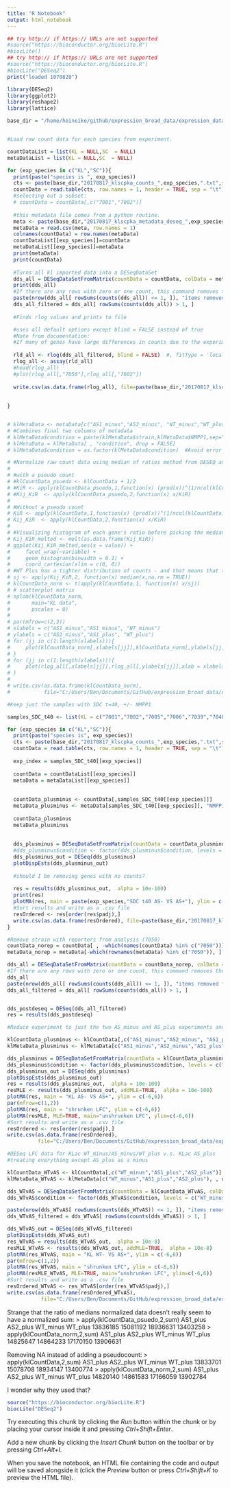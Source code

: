 ```yaml
---
title: "R Notebook"
output: html_notebook
---
```

```r
## try http:// if https:// URLs are not supported
#source("https://bioconductor.org/biocLite.R")
#biocLite()
## try http:// if https:// URLs are not supported
#source("https://bioconductor.org/biocLite.R")
#biocLite("DESeq2")
print("loaded 1070820")
```
```r
library(DESeq2)
library(ggplot2)
library(reshape2)
library(lattice)

base_dir = "/home/heineike/github/expression_broad_data/expression_data/20170817_klscpka/"
```


```r

```

```r
#Load raw count data for each species from experiment.

countDataList = list(KL = NULL,SC  = NULL)
metaDataList = list(KL = NULL,SC  = NULL)

for (exp_species in c("KL","SC")){
  print(paste("species is ", exp_species))
  cts <- paste(base_dir,"20170817_klscpka_counts_",exp_species,".txt",sep = "")
  countData = read.table(cts, row.names = 1, header = TRUE, sep = "\t")
  #selecting out a subset: 
  # countData = countData[,c("7001","7002")]
   
  #this metadata file comes from a python routine. 
  meta <- paste(base_dir,"20170817_klscpka_metadata_deseq_",exp_species,".csv",sep = "")
  metaData = read.csv(meta, row.names = 1)
  colnames(countData) = row.names(metaData)
  countDataList[[exp_species]]=countData
  metaDataList[[exp_species]]=metaData
  print(metaData)
  print(countData)
  
  #Turns all kl imported data into a DESeqDataSet
  dds_all = DESeqDataSetFromMatrix(countData = countData, colData = metaData, design = ~strain+NMPP1+media+time)
  print(dds_all)
  #If there are any rows with zero or one count, this command removes them, (in this dataset there are not)
  paste(nrow(dds_all[ rowSums(counts(dds_all)) <= 1, ]), "items removed from Kl count data because there were no counts")
  dds_all_filtered = dds_all[ rowSums(counts(dds_all)) > 1, ]
  
  #Finds rlog values and prints to file

  #uses all default options except blind = FALSE instead of true 
  #Note from documentation:  
  #If many of genes have large differences in counts due to the experimental design,it is important to set blind=FALSE for downstream analysis.
  
  rld_all <- rlog(dds_all_filtered, blind = FALSE)  #, fitType = 'local')
  rlog_all <- assay(rld_all)
  #head(rlog_all)
  #plot(rlog_all[,"7050"],rlog_all[,"7002"])
  
  write.csv(as.data.frame(rlog_all), file=paste(base_dir,"20170817_klscpka_rlog_",exp_species,".csv",sep = ""))
  
  
}


# klMetaData <- metaData[c("AS1_minus","AS2_minus", "WT_minus","WT_plus", "AS1_plus","AS2_plus"),]
# #Combines final two columns of metadata
# klMetaData$condition = paste(klMetaData$strain,klMetaData$NMPP1,sep="_")
# klMetaData = klMetaData[ , "condition", drop = FALSE]
# klMetaData$condition = as.factor(klMetaData$condition)  #Avoid error message since this starts as a character. 
```


```r
# #Normalize raw count data using median of ratios method from DESEQ and compare with rlog data
# 
# #with a pseudo count 
# #klCountData_psuedo <- klCountData + 1/2
# #KiR <- apply(klCountData_psuedo,1,function(x) (prod(x))^(1/ncol(klCountData_psuedo)))
# #Kij_KiR  <- apply(klCountData_psuedo,2,function(x) x/KiR)
# 
# #Without a pseudo count
# KiR <- apply(klCountData,1,function(x) (prod(x))^(1/ncol(klCountData)))
# Kij_KiR  <- apply(klCountData,2,function(x) x/KiR)
# 
# #Visualizing histogram of each gene's ratio before picking the median. 
# Kij_KiR_melted <- melt(as.data.frame(Kij_KiR))
# ggplot(Kij_KiR_melted,aes(x = value)) + 
#     facet_wrap(~variable) + 
#     geom_histogram(binwidth = 0.1) +
#     coord_cartesian(xlim = c(0, 6)) 
# #WT Plus has a tighter distribution of counts - and that means that the sum which I was normalizing by before doesn't correlate well with the median of ratios. 
# sj <- apply(Kij_KiR,2, function(x) median(x,na.rm = TRUE))
# klCountData_norm <- t(apply(klCountData,1, function(x) x/sj))
# # scatterplot matrix 
# splom(klCountData_norm, 
#   	main="KL data",
#   	pscales = 0)
# 
# par(mfrow=c(2,3))
# xlabels = c("AS1_minus","AS1_minus", "WT_minus")
# ylabels = c("AS2_minus","AS1_plus", "WT_plus")
# for (jj in c(1:length(xlabels))){
#     plot(klCountData_norm[,xlabels[jj]],klCountData_norm[,ylabels[jj]], xlab = "",  ylab = ylabels[jj])
# }
# for (jj in c(1:length(xlabels))){
#     plot(rlog_all[,xlabels[jj]],rlog_all[,ylabels[jj]],xlab = xlabels[jj], ylab = ylabels[jj])
# }
# 
# write.csv(as.data.frame(klCountData_norm), 
#           file="C:/Users/Ben/Documents/GitHub/expression_broad_data/expression_data/kl_PKA_as_20160824/norm_KLacdata.csv")
```

```r
#Keep just the samples with SDC t=40, +/- NMPP1

samples_SDC_t40 <- list(KL = c("7001","7002","7005","7006","7039","7040"),SC  = c("7009","7010","7019","7020","7041","7042"))

for (exp_species in c("KL","SC")){
  print(paste("species is", exp_species))
  cts <- paste(base_dir,"20170817_klscpka_counts_",exp_species,".txt",sep = "")
  countData = read.table(cts, row.names = 1, header = TRUE, sep = "\t")
  
  exp_index = samples_SDC_t40[[exp_species]]
  
  countData = countDataList[[exp_species]]
  metaData = metaDataList[[exp_species]]
  
  
  countData_plusminus <- countData[,samples_SDC_t40[[exp_species]]]
  metaData_plusminus <- metaData[samples_SDC_t40[[exp_species]], "NMPP1" ,drop = FALSE]
  
  countData_plusminus
  metaData_plusminus
  
  
  dds_plusminus = DESeqDataSetFromMatrix(countData = countData_plusminus, colData = metaData_plusminus, design = ~NMPP1)
  #dds_plusminus$condition <- factor(dds_plusminus$condition, levels = c("noNMPP1", "yesNMPP1"))
  dds_plusminus_out = DESeq(dds_plusminus)
  plotDispEsts(dds_plusminus_out)
  
  #should I be removing genes with no counts? 
  
  res = results(dds_plusminus_out,  alpha = 10e-100)
  print(res)
  plotMA(res, main = paste(exp_species,"SDC t40 AS- VS AS+"), ylim = c(-6,6))
  #Sort results and write as a .csv file
  resOrdered <- res[order(res$padj),]
  write.csv(as.data.frame(resOrdered), file=paste(base_dir,"20170817_klscpka_DESEQ_SDC_t40_AsMinvAsPlus_",exp_species,".csv",sep = ""))
}

```


```r
#Remove strain with reporters from analysis (7050)
countData_norep = countData[ , -which(names(countData) %in% c("7050"))]
metaData_norep = metaData[-which(rownames(metaData) %in% c("7050")), ] 

dds_all = DESeqDataSetFromMatrix(countData = countData_norep, colData = metaData_norep, design = ~strain+NMPP1+media+time)
#If there are any rows with zero or one count, this command removes them, (in this dataset there are not)
dds_all
paste(nrow(dds_all[ rowSums(counts(dds_all)) <= 1, ]), "items removed from Kl count data because there were no counts")
dds_all_filtered = dds_all[ rowSums(counts(dds_all)) > 1, ]


dds_postdeseq = DESeq(dds_all_filtered)
res = results(dds_postdeseq)
```


```r
#Reduce experiment to just the two AS_minus and AS_plus experiments and get DESEQ fold changes

klCountData_plusminus <- klCountData[,c("AS1_minus","AS2_minus", "AS1_plus","AS2_plus")]
klMetaData_plusminus <- klMetaData[c("AS1_minus","AS2_minus","AS1_plus","AS2_plus"), ,drop = FALSE]

dds_plusminus = DESeqDataSetFromMatrix(countData = klCountData_plusminus, colData = klMetaData_plusminus, design = ~condition)
dds_plusminus$condition <- factor(dds_plusminus$condition, levels = c("AS_minus", "AS_plus"))
dds_plusminus_out = DESeq(dds_plusminus)
plotDispEsts(dds_plusminus_out)
res = results(dds_plusminus_out,  alpha = 10e-100)
resMLE <- results(dds_plusminus_out, addMLE=TRUE,  alpha = 10e-100)
plotMA(res, main = "KL AS- VS AS+", ylim = c(-6,6))
par(mfrow=c(1,2))
plotMA(res, main = "shrunken LFC", ylim = c(-6,6))
plotMA(resMLE, MLE=TRUE, main="unshrunken LFC", ylim=c(-6,6))
#Sort results and write as a .csv file
resOrdered <- res[order(res$padj),]
write.csv(as.data.frame(resOrdered), 
          file="C:/Users/Ben/Documents/GitHub/expression_broad_data/expression_data/kl_PKA_as_20160824/DESEQ_KLac_ASmin_ASplus.csv")
```

```r
#DESeq LFC data for KLac WT_minus/AS_minus/WT_plus v.s. KLac AS_plus 
#treating everything except AS_plus as a minus

klCountData_WTvAS <- klCountData[,c("WT_minus","AS1_plus","AS2_plus")]
klMetaData_WTvAS <- klMetaData[c("WT_minus","AS1_plus","AS2_plus"), , drop = FALSE]

dds_WTvAS = DESeqDataSetFromMatrix(countData = klCountData_WTvAS, colData = klMetaData_WTvAS, design = ~condition)
dds_WTvAS$condition <- factor(dds_WTvAS$condition, levels = c("WT_minus", "AS_plus"))

paste(nrow(dds_WTvAS[ rowSums(counts(dds_WTvAS)) <= 1, ]), "items removed from Kl count data because there were no counts")
dds_WTvAS_filtered = dds_WTvAS[ rowSums(counts(dds_WTvAS)) > 1, ]

dds_WTvAS_out = DESeq(dds_WTvAS_filtered)
plotDispEsts(dds_WTvAS_out)
res_WTvAS = results(dds_WTvAS_out,  alpha = 10e-8)
resMLE_WTvAS <- results(dds_WTvAS_out, addMLE=TRUE,  alpha = 10e-8)
plotMA(res_WTvAS, main = "KL WT- VS AS+", ylim = c(-6,6))
par(mfrow=c(1,2))
plotMA(res_WTvAS, main = "shrunken LFC", ylim = c(-6,6))
plotMA(resMLE_WTvAS, MLE=TRUE, main="unshrunken LFC", ylim=c(-6,6))
#Sort results and write as a .csv file
resOrdered_WTvAS <- res_WTvAS[order(res_WTvAS$padj),]
write.csv(as.data.frame(resOrdered_WTvAS),
           file="C:/Users/Ben/Documents/GitHub/expression_broad_data/expression_data/kl_PKA_as_20160824/DESEQ_KLac_WTmin_ASplus.csv")


```

Strange that the ratio of medians normalized data doesn't really seem to have a normalized sum: 
> apply(klCountData_psuedo,2,sum)
AS1_plus AS2_plus WT_minus  WT_plus 
13836185 15081192 18936631 13403258 
> apply(klCountData_norm,2,sum)
AS1_plus AS2_plus WT_minus  WT_plus 
14825647 14864233 17170150 13906631

Removing NA instead of adding a pseudocount: 
> apply(klCountData,2,sum)
AS1_plus AS2_plus WT_minus  WT_plus 
13833701 15078708 18934147 13400774 
> apply(klCountData_norm,2,sum)
AS1_plus AS2_plus WT_minus  WT_plus 
14820140 14861583 17166059 13902784 

I wonder why they used that? 

```r
source("https://bioconductor.org/biocLite.R")
biocLite("DESeq2")
```




Try executing this chunk by clicking the *Run* button within the chunk or by placing your cursor inside it and pressing *Ctrl+Shift+Enter*. 

Add a new chunk by clicking the *Insert Chunk* button on the toolbar or by pressing *Ctrl+Alt+I*.

When you save the notebook, an HTML file containing the code and output will be saved alongside it (click the *Preview* button or press *Ctrl+Shift+K* to preview the HTML file).